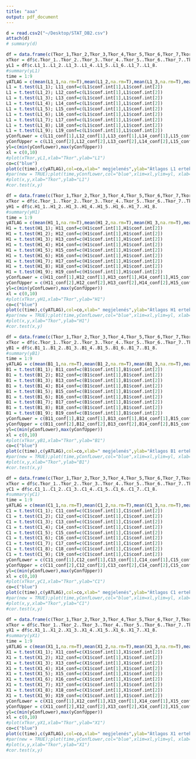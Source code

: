 ```yaml
---
title: "aaa"
output: pdf_document
---
```


```r
d = read.csv2("~/Desktop/STAT_DB2.csv")
attach(d)
# summary(d)
```
```r
df = data.frame(c(Tkor_1,Tkor_2,Tkor_3,Tkor_4,Tkor_5,Tkor_6,Tkor_7,Tkor_8),c(L1_1,L1_2,L1_3,L1_4,L1_5,L1_6,L1_7,L1_8))
xTkor = df$c.Tkor_1..Tkor_2..Tkor_3..Tkor_4..Tkor_5..Tkor_6..Tkor_7..Tkor_8.
yL1 = df$c.L1_1..L1_2..L1_3..L1_4..L1_5..L1_6..L1_7..L1_8.
#summary(yL1)
time = 1:9
yATLAG = c(mean(L1_1,na.rm=T),mean(L1_2,na.rm=T),mean(L1_3,na.rm=T),mean(L1_4,na.rm=T),mean(L1_5,na.rm=T),mean(L1_6,na.rm=T),mean(L1_7,na.rm=T),mean(L1_8,na.rm=T),mean(L1_9,na.rm=T))
L1 = t.test(L1_1); L11_conf=c(L1$conf.int[1],L1$conf.int[2])
L1 = t.test(L1_2); L12_conf=c(L1$conf.int[1],L1$conf.int[2])
L1 = t.test(L1_3); L13_conf=c(L1$conf.int[1],L1$conf.int[2])
L1 = t.test(L1_4); L14_conf=c(L1$conf.int[1],L1$conf.int[2])
L1 = t.test(L1_5); L15_conf=c(L1$conf.int[1],L1$conf.int[2])
L1 = t.test(L1_6); L16_conf=c(L1$conf.int[1],L1$conf.int[2])
L1 = t.test(L1_7); L17_conf=c(L1$conf.int[1],L1$conf.int[2])
L1 = t.test(L1_8); L18_conf=c(L1$conf.int[1],L1$conf.int[2])
L1 = t.test(L1_9); L19_conf=c(L1$conf.int[1],L1$conf.int[2])
yConfLower = c(L11_conf[1],L12_conf[1],L13_conf[1],L14_conf[1],L15_conf[1],L16_conf[1],L17_conf[1],L18_conf[1],L19_conf[1])
yConfUpper = c(L11_conf[2],L12_conf[2],L13_conf[2],L14_conf[2],L15_conf[2],L16_conf[2],L17_conf[2],L18_conf[2],L19_conf[2])
yl=c(min(yConfLower),max(yConfUpper))
xl = c(0,10)
#plot(xTkor,yL1,xlab="Tkor",ylab="L1")
co=c("blue")
plot(c(time),c(yATLAG),col=co,xlab=" megjelenés",ylab="Átlagos L1 ertek (95% CI) az x. megjelenéskor",xlim=xl,ylim=yl)
#par(new = TRUE);plot(time,yConfLower,col="blue",xlim=xl,ylim=yl, xlab='', ylab='', axes=F);par(new = FALSE)
#plot(x,y,xlab="Tkor",ylab="L1")
#cor.test(x,y)
```
```r
df = data.frame(c(Tkor_1,Tkor_2,Tkor_3,Tkor_4,Tkor_5,Tkor_6,Tkor_7,Tkor_8),c(H1_1,H1_2,H1_3,H1_4,H1_5,H1_6,H1_7,H1_8))
xTkor = df$c.Tkor_1..Tkor_2..Tkor_3..Tkor_4..Tkor_5..Tkor_6..Tkor_7..Tkor_8.
yH1 = df$c.H1_1..H1_2..H1_3..H1_4..H1_5..H1_6..H1_7..H1_8.
#summary(yH1)
time = 1:9
yATLAG = c(mean(H1_1,na.rm=T),mean(H1_2,na.rm=T),mean(H1_3,na.rm=T),mean(H1_4,na.rm=T),mean(H1_5,na.rm=T),mean(H1_6,na.rm=T),mean(H1_7,na.rm=T),mean(H1_8,na.rm=T),mean(H1_9,na.rm=T))
H1 = t.test(H1_1); H11_conf=c(H1$conf.int[1],H1$conf.int[2])
H1 = t.test(H1_2); H12_conf=c(H1$conf.int[1],H1$conf.int[2])
H1 = t.test(H1_3); H13_conf=c(H1$conf.int[1],H1$conf.int[2])
H1 = t.test(H1_4); H14_conf=c(H1$conf.int[1],H1$conf.int[2])
H1 = t.test(H1_5); H15_conf=c(H1$conf.int[1],H1$conf.int[2])
H1 = t.test(H1_6); H16_conf=c(H1$conf.int[1],H1$conf.int[2])
H1 = t.test(H1_7); H17_conf=c(H1$conf.int[1],H1$conf.int[2])
H1 = t.test(H1_8); H18_conf=c(H1$conf.int[1],H1$conf.int[2])
H1 = t.test(H1_9); H19_conf=c(H1$conf.int[1],H1$conf.int[2])
yConfLower = c(H11_conf[1],H12_conf[1],H13_conf[1],H14_conf[1],H15_conf[1],H16_conf[1],H17_conf[1],H18_conf[1],H19_conf[1])
yConfUpper = c(H11_conf[2],H12_conf[2],H13_conf[2],H14_conf[2],H15_conf[2],H16_conf[2],H17_conf[2],H18_conf[2],H19_conf[2])
yl=c(min(yConfLower),max(yConfUpper))
xl = c(0,10)
#plot(xTkor,yH1,xlab="Tkor",ylab="H1")
co=c("blue")
plot(c(time),c(yATLAG),col=co,xlab=" megjelenés",ylab="Átlagos H1 ertek (95% CI) az x. megjelenéskor",xlim=xl,ylim=yl)
#par(new = TRUE);plot(time,yConfLower,col="blue",xlim=xl,ylim=yl, xlab='', ylab='', axes=F);par(new = FALSE)
#plot(x,y,xlab="Tkor",ylab="H1")
#cor.test(x,y)
```


```r
df = data.frame(c(Tkor_1,Tkor_2,Tkor_3,Tkor_4,Tkor_5,Tkor_6,Tkor_7,Tkor_8),c(B1_1,B1_2,B1_3,B1_4,B1_5,B1_6,B1_7,B1_8))
xTkor = df$c.Tkor_1..Tkor_2..Tkor_3..Tkor_4..Tkor_5..Tkor_6..Tkor_7..Tkor_8.
yB1 = df$c.B1_1..B1_2..B1_3..B1_4..B1_5..B1_6..B1_7..B1_8.
#summary(yB1)
time = 1:9
yATLAG = c(mean(B1_1,na.rm=T),mean(B1_2,na.rm=T),mean(B1_3,na.rm=T),mean(B1_4,na.rm=T),mean(B1_5,na.rm=T),mean(B1_6,na.rm=T),mean(B1_7,na.rm=T),mean(B1_8,na.rm=T),mean(B1_9,na.rm=T))
B1 = t.test(B1_1); B11_conf=c(B1$conf.int[1],B1$conf.int[2])
B1 = t.test(B1_2); B12_conf=c(B1$conf.int[1],B1$conf.int[2])
B1 = t.test(B1_3); B13_conf=c(B1$conf.int[1],B1$conf.int[2])
B1 = t.test(B1_4); B14_conf=c(B1$conf.int[1],B1$conf.int[2])
B1 = t.test(B1_5); B15_conf=c(B1$conf.int[1],B1$conf.int[2])
B1 = t.test(B1_6); B16_conf=c(B1$conf.int[1],B1$conf.int[2])
B1 = t.test(B1_7); B17_conf=c(B1$conf.int[1],B1$conf.int[2])
B1 = t.test(B1_8); B18_conf=c(B1$conf.int[1],B1$conf.int[2])
B1 = t.test(B1_9); B19_conf=c(B1$conf.int[1],B1$conf.int[2])
yConfLower = c(B11_conf[1],B12_conf[1],B13_conf[1],B14_conf[1],B15_conf[1],B16_conf[1],B17_conf[1],B18_conf[1],B19_conf[1])
yConfUpper = c(B11_conf[2],B12_conf[2],B13_conf[2],B14_conf[2],B15_conf[2],B16_conf[2],B17_conf[2],B18_conf[2],B19_conf[2])
yl=c(min(yConfLower),max(yConfUpper))
xl = c(0,10)
#plot(xTkor,yB1,xlab="Tkor",ylab="B1")
co=c("blue")
plot(c(time),c(yATLAG),col=co,xlab=" megjelenés",ylab="Átlagos B1 ertek (95% CI) az x. megjelenéskor",xlim=xl,ylim=yl)
#par(new = TRUE);plot(time,yConfLower,col="blue",xlim=xl,ylim=yl, xlab='', ylab='', axes=F);par(new = FALSE)
#plot(x,y,xlab="Tkor",ylab="B1")
#cor.test(x,y)
```

```r
df = data.frame(c(Tkor_1,Tkor_2,Tkor_3,Tkor_4,Tkor_5,Tkor_6,Tkor_7,Tkor_8),c(C1_1,C1_2,C1_3,C1_4,C1_5,C1_6,C1_7,C1_8))
xTkor = df$c.Tkor_1..Tkor_2..Tkor_3..Tkor_4..Tkor_5..Tkor_6..Tkor_7..Tkor_8.
yC1 = df$c.C1_1..C1_2..C1_3..C1_4..C1_5..C1_6..C1_7..C1_8.
#summary(yC1)
time = 1:9
yATLAG = c(mean(C1_1,na.rm=T),mean(C1_2,na.rm=T),mean(C1_3,na.rm=T),mean(C1_4,na.rm=T),mean(C1_5,na.rm=T),mean(C1_6,na.rm=T),mean(C1_7,na.rm=T),mean(C1_8,na.rm=T),mean(C1_9,na.rm=T))
C1 = t.test(C1_1); C11_conf=c(C1$conf.int[1],C1$conf.int[2])
C1 = t.test(C1_2); C12_conf=c(C1$conf.int[1],C1$conf.int[2])
C1 = t.test(C1_3); C13_conf=c(C1$conf.int[1],C1$conf.int[2])
C1 = t.test(C1_4); C14_conf=c(C1$conf.int[1],C1$conf.int[2])
C1 = t.test(C1_5); C15_conf=c(C1$conf.int[1],C1$conf.int[2])
C1 = t.test(C1_6); C16_conf=c(C1$conf.int[1],C1$conf.int[2])
C1 = t.test(C1_7); C17_conf=c(C1$conf.int[1],C1$conf.int[2])
C1 = t.test(C1_8); C18_conf=c(C1$conf.int[1],C1$conf.int[2])
C1 = t.test(C1_9); C19_conf=c(C1$conf.int[1],C1$conf.int[2])
yConfLower = c(C11_conf[1],C12_conf[1],C13_conf[1],C14_conf[1],C15_conf[1],C16_conf[1],C17_conf[1],C18_conf[1],C19_conf[1])
yConfUpper = c(C11_conf[2],C12_conf[2],C13_conf[2],C14_conf[2],C15_conf[2],C16_conf[2],C17_conf[2],C18_conf[2],C19_conf[2])
yl=c(min(yConfLower),max(yConfUpper))
xl = c(0,10)
#plot(xTkor,yC1,xlab="Tkor",ylab="C1")
co=c("blue")
plot(c(time),c(yATLAG),col=co,xlab=" megjelenés",ylab="Átlagos C1 ertek (95% CI) az x. megjelenéskor",xlim=xl,ylim=yl)
#par(new = TRUE);plot(time,yConfLower,col="blue",xlim=xl,ylim=yl, xlab='', ylab='', axes=F);par(new = FALSE)
#plot(x,y,xlab="Tkor",ylab="C1")
#cor.test(x,y)
```

```r
df = data.frame(c(Tkor_1,Tkor_2,Tkor_3,Tkor_4,Tkor_5,Tkor_6,Tkor_7,Tkor_8),c(X1_1,X1_2,X1_3,X1_4,X1_5,X1_6,X1_7,X1_8))
xTkor = df$c.Tkor_1..Tkor_2..Tkor_3..Tkor_4..Tkor_5..Tkor_6..Tkor_7..Tkor_8.
yX1 = df$c.X1_1..X1_2..X1_3..X1_4..X1_5..X1_6..X1_7..X1_8.
#summary(yX1)
time = 1:9
yATLAG = c(mean(X1_1,na.rm=T),mean(X1_2,na.rm=T),mean(X1_3,na.rm=T),mean(X1_4,na.rm=T),mean(X1_5,na.rm=T),mean(X1_6,na.rm=T),mean(X1_7,na.rm=T),mean(X1_8,na.rm=T),mean(X1_9,na.rm=T))
X1 = t.test(X1_1); X11_conf=c(X1$conf.int[1],X1$conf.int[2])
X1 = t.test(X1_2); X12_conf=c(X1$conf.int[1],X1$conf.int[2])
X1 = t.test(X1_3); X13_conf=c(X1$conf.int[1],X1$conf.int[2])
X1 = t.test(X1_4); X14_conf=c(X1$conf.int[1],X1$conf.int[2])
X1 = t.test(X1_5); X15_conf=c(X1$conf.int[1],X1$conf.int[2])
X1 = t.test(X1_6); X16_conf=c(X1$conf.int[1],X1$conf.int[2])
X1 = t.test(X1_7); X17_conf=c(X1$conf.int[1],X1$conf.int[2])
X1 = t.test(X1_8); X18_conf=c(X1$conf.int[1],X1$conf.int[2])
X1 = t.test(X1_9); X19_conf=c(X1$conf.int[1],X1$conf.int[2])
yConfLower = c(X11_conf[1],X12_conf[1],X13_conf[1],X14_conf[1],X15_conf[1],X16_conf[1],X17_conf[1],X18_conf[1],X19_conf[1])
yConfUpper = c(X11_conf[2],X12_conf[2],X13_conf[2],X14_conf[2],X15_conf[2],X16_conf[2],X17_conf[2],X18_conf[2],X19_conf[2])
yl=c(min(yConfLower),max(yConfUpper))
xl = c(0,10)
#plot(xTkor,yX1,xlab="Tkor",ylab="X1")
co=c("blue")
plot(c(time),c(yATLAG),col=co,xlab=" megjelenés",ylab="Átlagos X1 ertek (95% CI) az x. megjelenéskor",xlim=xl,ylim=yl)
#par(new = TRUE);plot(time,yConfLower,col="blue",xlim=xl,ylim=yl, xlab='', ylab='', axes=F);par(new = FALSE)
#plot(x,y,xlab="Tkor",ylab="X1")
#cor.test(x,y)
```

